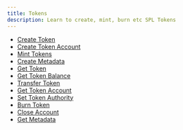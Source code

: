 ---
title: Tokens
description: Learn to create, mint, burn etc SPL Tokens
---

- [Create Token](/docs/tokens/create-token)
- [Create Token Account](/docs/tokens/create-account)
- [Mint Tokens](/docs/tokens/mint-accounts)
- [Create Metadata](/docs/tokens/create-metadata)
- [Get Token](/docs/tokens/get-token)
- [Get Token Balance](/docs/tokens/get-token-balance)
- [Transfer Token](/docs/tokens/transfer-token)
- [Get Token Account](/docs/tokens/get-token-account)
- [Set Token Authority](/docs/tokens/set-token-authority)
- [Burn Token](/docs/tokens/burn-token)
- [Close Account](/docs/tokens/close-account)
- [Get Metadata](/docs/tokens/get-metadata)

